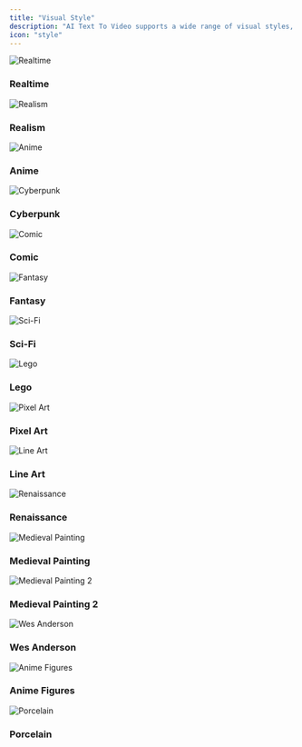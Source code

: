 ```yaml
---
title: "Visual Style"
description: "AI Text To Video supports a wide range of visual styles, allowing you to customize the look and feel of your generated videos. This flexibility enables you to create videos that match your brand's unique aesthetic or align with specific themes and genres."
icon: "style"
---
```


<div
  style={{
    display: "flex",
    flexWrap: "wrap",
    gap: "12px",
  }}
>
  <div
    style={{
      textAlign: "center",
    }}
  >
    <img
      src="https://d4up8b6dpeb61.cloudfront.net/images/t2v_styles/qr-t2v-style-realtime.png"
      alt="Realtime"
      style={{
        width: "100%",
        maxWidth: "170px",
        borderRadius: "8px",
        margin: "0",
        padding: "0",
      }}
    />
    <h3 style={{ marginTop: "5px", paddingTop: "0" }}>Realtime</h3>
  </div>
  <div style={{ textAlign: "center" }}>
    <img
      src="https://d4up8b6dpeb61.cloudfront.net/images/t2v_styles/qr-t2v-style-realism.png"
      alt="Realism"
      style={{
        width: "100%",
        maxWidth: "170px",
        borderRadius: "8px",
        margin: "0",
        padding: "0",
      }}
    />
    <h3 style={{ marginTop: "5px", paddingTop: "0" }}>Realism</h3>
  </div>
  <div style={{ textAlign: "center" }}>
    <img
      src="https://d4up8b6dpeb61.cloudfront.net/images/t2v_styles/qr-t2v-style-anime.png"
      alt="Anime"
      style={{
        width: "100%",
        maxWidth: "170px",
        borderRadius: "8px",
        margin: "0",
        padding: "0",
      }}
    />
    <h3 style={{ marginTop: "5px", paddingTop: "0" }}>Anime</h3>
  </div>
  <div style={{ textAlign: "center" }}>
    <img
      src="https://d4up8b6dpeb61.cloudfront.net/images/t2v_styles/qr-t2v-style-cyberpunk.png"
      alt="Cyberpunk"
      style={{
        width: "100%",
        maxWidth: "170px",
        borderRadius: "8px",
        margin: "0",
        padding: "0",
      }}
    />
    <h3 style={{ marginTop: "5px", paddingTop: "0" }}>Cyberpunk</h3>
  </div>
  <div style={{ textAlign: "center" }}>
    <img
      src="https://d4up8b6dpeb61.cloudfront.net/images/t2v_styles/qr-t2v-style-comic.png"
      alt="Comic"
      style={{
        width: "100%",
        maxWidth: "170px",
        borderRadius: "8px",
        margin: "0",
        padding: "0",
      }}
    />
    <h3 style={{ marginTop: "5px", paddingTop: "0" }}>Comic</h3>
  </div>
  <div style={{ textAlign: "center" }}>
    <img
      src="https://d4up8b6dpeb61.cloudfront.net/images/t2v_styles/qr-t2v-style-fantasy.png"
      alt="Fantasy"
      style={{
        width: "100%",
        maxWidth: "170px",
        borderRadius: "8px",
        margin: "0",
        padding: "0",
      }}
    />
    <h3 style={{ marginTop: "5px", paddingTop: "0" }}>Fantasy</h3>
  </div>
  <div style={{ textAlign: "center" }}>
    <img
      src="https://d4up8b6dpeb61.cloudfront.net/images/t2v_styles/qr-t2v-style-scifi.png"
      alt="Sci-Fi"
      style={{
        width: "100%",
        maxWidth: "170px",
        borderRadius: "8px",
        margin: "0",
        padding: "0",
      }}
    />
    <h3 style={{ marginTop: "5px", paddingTop: "0" }}>Sci-Fi</h3>
  </div>
  <div style={{ textAlign: "center" }}>
    <img
      src="https://d4up8b6dpeb61.cloudfront.net/images/t2v_styles/qr-t2v-style-lego.png"
      alt="Lego"
      style={{
        width: "100%",
        maxWidth: "170px",
        borderRadius: "8px",
        margin: "0",
        padding: "0",
      }}
    />
    <h3 style={{ marginTop: "5px", paddingTop: "0" }}>Lego</h3>
  </div>
  <div style={{ textAlign: "center" }}>
    <img
      src="https://d4up8b6dpeb61.cloudfront.net/images/t2v_styles/qr-t2v-style-pixel_art.png"
      alt="Pixel Art"
      style={{
        width: "100%",
        maxWidth: "170px",
        borderRadius: "8px",
        margin: "0",
        padding: "0",
      }}
    />
    <h3 style={{ marginTop: "5px", paddingTop: "0" }}>Pixel Art</h3>
  </div>
  <div style={{ textAlign: "center" }}>
    <img
      src="https://d4up8b6dpeb61.cloudfront.net/images/t2v_styles/qr-t2v-style-line_art.png"
      alt="Line Art"
      style={{
        width: "100%",
        maxWidth: "170px",
        borderRadius: "8px",
        margin: "0",
        padding: "0",
      }}
    />
    <h3 style={{ marginTop: "5px", paddingTop: "0" }}>Line Art</h3>
  </div>
  <div style={{ textAlign: "center" }}>
    <img
      src="https://d4up8b6dpeb61.cloudfront.net/images/t2v_styles/qr-t2v-style-renaissance.png"
      alt="Renaissance"
      style={{
        width: "100%",
        maxWidth: "170px",
        borderRadius: "8px",
        margin: "0",
        padding: "0",
      }}
    />
    <h3 style={{ marginTop: "5px", paddingTop: "0" }}>Renaissance</h3>
  </div>
  <div style={{ textAlign: "center" }}>
    <img
      src="https://d4up8b6dpeb61.cloudfront.net/images/t2v_styles/qr-t2v-style-medieval_painting.png"
      alt="Medieval Painting"
      style={{
        width: "100%",
        maxWidth: "170px",
        borderRadius: "8px",
        margin: "0",
        padding: "0",
      }}
    />
    <h3 style={{ marginTop: "5px", paddingTop: "0" }}>Medieval Painting</h3>
  </div>
  <div style={{ textAlign: "center" }}>
    <img
      src="https://d4up8b6dpeb61.cloudfront.net/images/t2v_styles/qr-t2v-style-medieval_painting2.png"
      alt="Medieval Painting 2"
      style={{
        width: "100%",
        maxWidth: "170px",
        borderRadius: "8px",
        margin: "0",
        padding: "0",
      }}
    />
    <h3 style={{ marginTop: "5px", paddingTop: "0" }}>Medieval Painting 2</h3>
  </div>
  <div style={{ textAlign: "center" }}>
    <img
      src="https://d4up8b6dpeb61.cloudfront.net/images/t2v_styles/qr-t2v-style-wes_anderson.png"
      alt="Wes Anderson"
      style={{
        width: "100%",
        maxWidth: "170px",
        borderRadius: "8px",
        margin: "0",
        padding: "0",
      }}
    />
    <h3 style={{ marginTop: "5px", paddingTop: "0" }}>Wes Anderson</h3>
  </div>
  <div style={{ textAlign: "center" }}>
    <img
      src="https://d4up8b6dpeb61.cloudfront.net/images/t2v_styles/qr-t2v-style-anime_figures.png"
      alt="Anime Figures"
      style={{
        width: "100%",
        maxWidth: "170px",
        borderRadius: "8px",
        margin: "0",
        padding: "0",
      }}
    />
    <h3 style={{ marginTop: "5px", paddingTop: "0" }}>Anime Figures</h3>
  </div>
  <div style={{ textAlign: "center" }}>
    <img
      src="https://d4up8b6dpeb61.cloudfront.net/images/t2v_styles/qr-t2v-style-porcelain.png"
      alt="Porcelain"
      style={{
        width: "100%",
        maxWidth: "170px",
        borderRadius: "8px",
        margin: "0",
        padding: "0",
      }}
    />
    <h3 style={{ marginTop: "5px", paddingTop: "0" }}>Porcelain</h3>
  </div>
</div>
